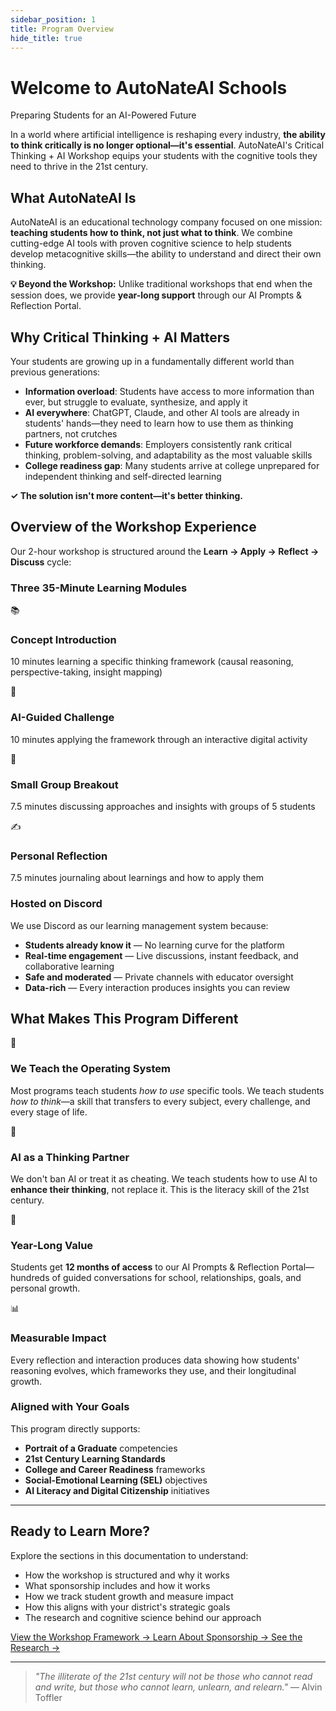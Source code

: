 ```yaml
---
sidebar_position: 1
title: Program Overview
hide_title: true
---
```



<div className="docs-hero">
  <h1>Welcome to AutoNateAI Schools</h1>
  <p>Preparing Students for an AI-Powered Future</p>
</div>

In a world where artificial intelligence is reshaping every industry, **the ability to think critically is no longer optional—it's essential**. AutoNateAI's Critical Thinking + AI Workshop equips your students with the cognitive tools they need to thrive in the 21st century.

## What AutoNateAI Is

AutoNateAI is an educational technology company focused on one mission: **teaching students how to think, not just what to think**. We combine cutting-edge AI tools with proven cognitive science to help students develop metacognitive skills—the ability to understand and direct their own thinking.

<div className="callout callout-info">
  <strong>💡 Beyond the Workshop:</strong> Unlike traditional workshops that end when the session does, we provide <strong>year-long support</strong> through our AI Prompts & Reflection Portal.
</div>

## Why Critical Thinking + AI Matters

Your students are growing up in a fundamentally different world than previous generations:

- **Information overload**: Students have access to more information than ever, but struggle to evaluate, synthesize, and apply it
- **AI everywhere**: ChatGPT, Claude, and other AI tools are already in students' hands—they need to learn how to use them as thinking partners, not crutches
- **Future workforce demands**: Employers consistently rank critical thinking, problem-solving, and adaptability as the most valuable skills
- **College readiness gap**: Many students arrive at college unprepared for independent thinking and self-directed learning

<div className="callout callout-success">
  <strong>✓ The solution isn't more content—it's better thinking.</strong>
</div>

## Overview of the Workshop Experience

Our 2-hour workshop is structured around the **Learn → Apply → Reflect → Discuss** cycle:

### Three 35-Minute Learning Modules

<div className="feature-cards">
  <div className="feature-card">
    <span className="feature-card-icon">📚</span>
    <h3>Concept Introduction</h3>
    <p>10 minutes learning a specific thinking framework (causal reasoning, perspective-taking, insight mapping)</p>
  </div>
  <div className="feature-card">
    <span className="feature-card-icon">🤖</span>
    <h3>AI-Guided Challenge</h3>
    <p>10 minutes applying the framework through an interactive digital activity</p>
  </div>
  <div className="feature-card">
    <span className="feature-card-icon">👥</span>
    <h3>Small Group Breakout</h3>
    <p>7.5 minutes discussing approaches and insights with groups of 5 students</p>
  </div>
  <div className="feature-card">
    <span className="feature-card-icon">✍️</span>
    <h3>Personal Reflection</h3>
    <p>7.5 minutes journaling about learnings and how to apply them</p>
  </div>
</div>

### Hosted on Discord

We use Discord as our learning management system because:

- **Students already know it** — No learning curve for the platform
- **Real-time engagement** — Live discussions, instant feedback, and collaborative learning
- **Safe and moderated** — Private channels with educator oversight
- **Data-rich** — Every interaction produces insights you can review

## What Makes This Program Different

<div className="feature-cards">
  <div className="feature-card">
    <span className="feature-card-icon">🧠</span>
    <h3>We Teach the Operating System</h3>
    <p>Most programs teach students <em>how to use</em> specific tools. We teach students <em>how to think</em>—a skill that transfers to every subject, every challenge, and every stage of life.</p>
  </div>
  <div className="feature-card">
    <span className="feature-card-icon">🤝</span>
    <h3>AI as a Thinking Partner</h3>
    <p>We don't ban AI or treat it as cheating. We teach students how to use AI to <strong>enhance their thinking</strong>, not replace it. This is the literacy skill of the 21st century.</p>
  </div>
  <div className="feature-card">
    <span className="feature-card-icon">📅</span>
    <h3>Year-Long Value</h3>
    <p>Students get <strong>12 months of access</strong> to our AI Prompts & Reflection Portal—hundreds of guided conversations for school, relationships, goals, and personal growth.</p>
  </div>
  <div className="feature-card">
    <span className="feature-card-icon">📊</span>
    <h3>Measurable Impact</h3>
    <p>Every reflection and interaction produces data showing how students' reasoning evolves, which frameworks they use, and their longitudinal growth.</p>
  </div>
</div>

### Aligned with Your Goals

This program directly supports:

- **Portrait of a Graduate** competencies
- **21st Century Learning Standards**
- **College and Career Readiness** frameworks
- **Social-Emotional Learning (SEL)** objectives
- **AI Literacy and Digital Citizenship** initiatives

---

## Ready to Learn More?

Explore the sections in this documentation to understand:

- How the workshop is structured and why it works
- What sponsorship includes and how it works
- How we track student growth and measure impact
- How this aligns with your district's strategic goals
- The research and cognitive science behind our approach

<div className="docs-cta-buttons">
  <a href="/docs/workshop-framework/overview" className="docs-cta-button">
    View the Workshop Framework →
  </a>
  <a href="/docs/for-educators/sponsorship-guide" className="docs-cta-button">
    Learn About Sponsorship →
  </a>
  <a href="/docs/research/cognitive-models" className="docs-cta-button-secondary">
    See the Research →
  </a>
</div>

---

> *"The illiterate of the 21st century will not be those who cannot read and write, but those who cannot learn, unlearn, and relearn."* — Alvin Toffler
